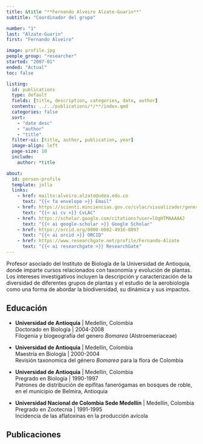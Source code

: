 ```yaml
---
title: &title "**Fernando Alveiro Alzate-Guarin**"
subtitle: "Coordinador del grupo"

number: "1"
last: "Alzate-Guarin"
first: "Fernando Alveiro"

image: profile.jpg
people_group: "researcher"
started: "2007-01"
ended: "Actual"
toc: false

listing:
  id: publications
  type: default
  fields: [title, description, categories, date, author]
  contents: ../../publications/*/**/index.qmd
  categories: false
  sort:
    - "date desc"
    - "author"
    - "title"
  filter-ui: [title, author, publication, year]
  image-align: left
  page-size: 10
  include:
    author: *title

about:
  id: person-profile
  template: jolla
  links:
    - href: mailto:alveiro.alzate@udea.edu.co
      text: "{{< fa envelope >}} Email"
    - href: https://scienti.minciencias.gov.co/cvlac/visualizador/generarCurriculoCv.do?cod_rh=0000034401
      text: "{{< ai cv >}} CvLAC"
    - href: https://scholar.google.com/citations?user=lOgHTMAAAAAJ
      text: "{{< ai google-scholar >}} Google Scholar"
    - href: https://orcid.org/0000-0002-4916-8897
      text: "{{< ai orcid >}} ORCID"
    - href: https://www.researchgate.net/profile/Fernando-Alzate
      text: "{{< ai researchgate >}} ResearchGate"
---
```


:::{#person-profile}
:::

Profesor asociado del Instituto de Biología de la Universidad de Antioquia, donde imparte cursos relacionados con taxonomía y evolución de plantas. Los intereses investigativos incluyen la descripción y caracterización de la diversidad de diferentes grupos de plantas y el estudio de la aerobiología como una forma de abordar la biodiversidad, su dinámica y sus impactos.

## Educación

-   **Universidad de Antioquia** \| Medellín, Colombia\
    Doctorado en Biología \| 2004-2008\
    Filogenia y biogeografía del genero *Bomarea* (Alstroemeriaceae)

-   **Universidad de Antioquia** \| Medellín, Colombia\
    Maestría en Biología \| 2000-2004\
    Revisión taxonomica del género *Bomarea* para la flora de Colombia

-   **Universidad de Antioquia** \| Medellín, Colombia\
    Pregrado en Biología \| 1990-1997\
    Patrones de distribución de epifitas fanerógamas en bosques de roble, en el municipio de Belmira, Antioquia

-   **Universidad Nacional de Colombia Sede Medellín** \| Medellín, Colombia\
    Pregrado en Zootecnia \| 1991-1995\
    Incidencia de las aflatoxinas en la producción avícola

## Publicaciones

::: {#publications}
:::
